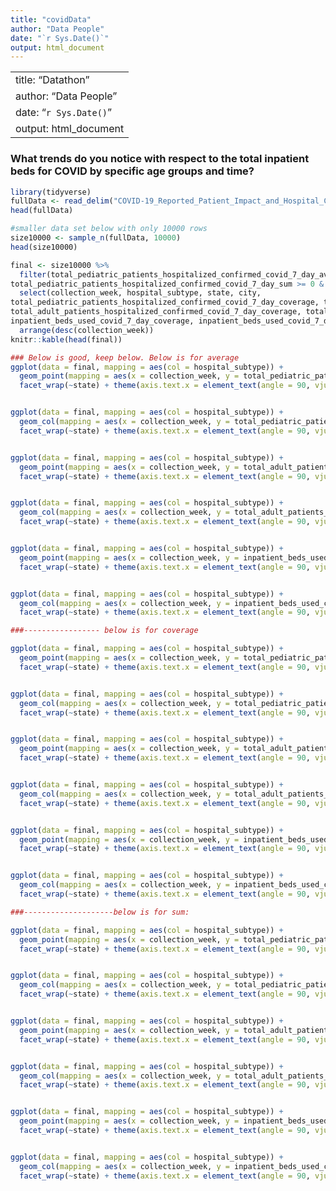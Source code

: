 ```yaml
---
title: "covidData"
author: "Data People"
date: "`r Sys.Date()`"
output: html_document
---
```

---
title: "Datathon"
author: "Data People"
date: "`r Sys.Date()`"
output: html_document
---

### What trends do you notice with respect to the total inpatient beds for COVID by specific age groups and time? 
```r
library(tidyverse)
fullData <- read_delim("COVID-19_Reported_Patient_Impact_and_Hospital_Capacity_by_Facility.csv")
head(fullData)

#smaller data set below with only 10000 rows
size10000 <- sample_n(fullData, 10000)
head(size10000)

final <- size10000 %>% 
  filter(total_pediatric_patients_hospitalized_confirmed_covid_7_day_avg >= 0 & total_adult_patients_hospitalized_confirmed_covid_7_day_avg >= 0 & inpatient_beds_used_covid_7_day_avg >= 0 & 
total_pediatric_patients_hospitalized_confirmed_covid_7_day_sum >= 0 & total_adult_patients_hospitalized_confirmed_covid_7_day_sum >= 0 & inpatient_beds_used_covid_7_day_sum >= 0) %>% 
  select(collection_week, hospital_subtype, state, city, 
total_pediatric_patients_hospitalized_confirmed_covid_7_day_coverage, total_pediatric_patients_hospitalized_confirmed_covid_7_day_sum, total_pediatric_patients_hospitalized_confirmed_covid_7_day_avg,     
total_adult_patients_hospitalized_confirmed_covid_7_day_coverage, total_adult_patients_hospitalized_confirmed_covid_7_day_sum, total_adult_patients_hospitalized_confirmed_covid_7_day_avg,
inpatient_beds_used_covid_7_day_coverage, inpatient_beds_used_covid_7_day_sum, inpatient_beds_used_covid_7_day_avg) %>% 
  arrange(desc(collection_week)) 
knitr::kable(head(final))

### Below is good, keep below. Below is for average
ggplot(data = final, mapping = aes(col = hospital_subtype)) +
  geom_point(mapping = aes(x = collection_week, y = total_pediatric_patients_hospitalized_confirmed_covid_7_day_avg)) +
  facet_wrap(~state) + theme(axis.text.x = element_text(angle = 90, vjust = 0.5, hjust=1))


ggplot(data = final, mapping = aes(col = hospital_subtype)) +
  geom_col(mapping = aes(x = collection_week, y = total_pediatric_patients_hospitalized_confirmed_covid_7_day_avg)) +
  facet_wrap(~state) + theme(axis.text.x = element_text(angle = 90, vjust = 0.5, hjust=1))


ggplot(data = final, mapping = aes(col = hospital_subtype)) +
  geom_point(mapping = aes(x = collection_week, y = total_adult_patients_hospitalized_confirmed_covid_7_day_avg)) +
  facet_wrap(~state) + theme(axis.text.x = element_text(angle = 90, vjust = 0.5, hjust=1))


ggplot(data = final, mapping = aes(col = hospital_subtype)) +
  geom_col(mapping = aes(x = collection_week, y = total_adult_patients_hospitalized_confirmed_covid_7_day_avg)) +
  facet_wrap(~state) + theme(axis.text.x = element_text(angle = 90, vjust = 0.5, hjust=1))


ggplot(data = final, mapping = aes(col = hospital_subtype)) +
  geom_point(mapping = aes(x = collection_week, y = inpatient_beds_used_covid_7_day_avg)) +
  facet_wrap(~state) + theme(axis.text.x = element_text(angle = 90, vjust = 0.5, hjust=1))


ggplot(data = final, mapping = aes(col = hospital_subtype)) +
  geom_col(mapping = aes(x = collection_week, y = inpatient_beds_used_covid_7_day_avg)) +
  facet_wrap(~state) + theme(axis.text.x = element_text(angle = 90, vjust = 0.5, hjust=1))

###----------------- below is for coverage

ggplot(data = final, mapping = aes(col = hospital_subtype)) +
  geom_point(mapping = aes(x = collection_week, y = total_pediatric_patients_hospitalized_confirmed_covid_7_day_coverage)) +
  facet_wrap(~state) + theme(axis.text.x = element_text(angle = 90, vjust = 0.5, hjust=1))


ggplot(data = final, mapping = aes(col = hospital_subtype)) +
  geom_col(mapping = aes(x = collection_week, y = total_pediatric_patients_hospitalized_confirmed_covid_7_day_coverage)) +
  facet_wrap(~state) + theme(axis.text.x = element_text(angle = 90, vjust = 0.5, hjust=1))


ggplot(data = final, mapping = aes(col = hospital_subtype)) +
  geom_point(mapping = aes(x = collection_week, y = total_adult_patients_hospitalized_confirmed_covid_7_day_coverage)) +
  facet_wrap(~state) + theme(axis.text.x = element_text(angle = 90, vjust = 0.5, hjust=1))


ggplot(data = final, mapping = aes(col = hospital_subtype)) +
  geom_col(mapping = aes(x = collection_week, y = total_adult_patients_hospitalized_confirmed_covid_7_day_coverage)) +
  facet_wrap(~state) + theme(axis.text.x = element_text(angle = 90, vjust = 0.5, hjust=1))


ggplot(data = final, mapping = aes(col = hospital_subtype)) +
  geom_point(mapping = aes(x = collection_week, y = inpatient_beds_used_covid_7_day_coverage)) +
  facet_wrap(~state) + theme(axis.text.x = element_text(angle = 90, vjust = 0.5, hjust=1))


ggplot(data = final, mapping = aes(col = hospital_subtype)) +
  geom_col(mapping = aes(x = collection_week, y = inpatient_beds_used_covid_7_day_coverage)) +
  facet_wrap(~state) + theme(axis.text.x = element_text(angle = 90, vjust = 0.5, hjust=1))

###--------------------below is for sum: 

ggplot(data = final, mapping = aes(col = hospital_subtype)) +
  geom_point(mapping = aes(x = collection_week, y = total_pediatric_patients_hospitalized_confirmed_covid_7_day_sum)) +
  facet_wrap(~state) + theme(axis.text.x = element_text(angle = 90, vjust = 0.5, hjust=1))


ggplot(data = final, mapping = aes(col = hospital_subtype)) +
  geom_col(mapping = aes(x = collection_week, y = total_pediatric_patients_hospitalized_confirmed_covid_7_day_sum)) +
  facet_wrap(~state) + theme(axis.text.x = element_text(angle = 90, vjust = 0.5, hjust=1))


ggplot(data = final, mapping = aes(col = hospital_subtype)) +
  geom_point(mapping = aes(x = collection_week, y = total_adult_patients_hospitalized_confirmed_covid_7_day_sum)) +
  facet_wrap(~state) + theme(axis.text.x = element_text(angle = 90, vjust = 0.5, hjust=1))


ggplot(data = final, mapping = aes(col = hospital_subtype)) +
  geom_col(mapping = aes(x = collection_week, y = total_adult_patients_hospitalized_confirmed_covid_7_day_sum)) +
  facet_wrap(~state) + theme(axis.text.x = element_text(angle = 90, vjust = 0.5, hjust=1))


ggplot(data = final, mapping = aes(col = hospital_subtype)) +
  geom_point(mapping = aes(x = collection_week, y = inpatient_beds_used_covid_7_day_sum)) +
  facet_wrap(~state) + theme(axis.text.x = element_text(angle = 90, vjust = 0.5, hjust=1))


ggplot(data = final, mapping = aes(col = hospital_subtype)) +
  geom_col(mapping = aes(x = collection_week, y = inpatient_beds_used_covid_7_day_sum)) +
  facet_wrap(~state) + theme(axis.text.x = element_text(angle = 90, vjust = 0.5, hjust=1))
```

